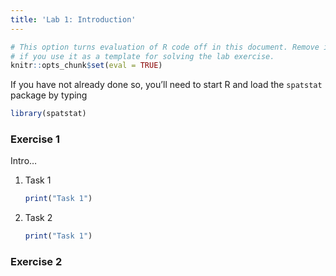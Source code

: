 ```yaml
---
title: 'Lab 1: Introduction'
---
```


```r
# This option turns evaluation of R code off in this document. Remove it
# if you use it as a template for solving the lab exercise.
knitr::opts_chunk$set(eval = TRUE)
```

If you have not already done so, you’ll need to start R and load the `spatstat`
package by typing
```r
library(spatstat)
```

### Exercise 1

Intro...

1.  Task 1

    ```r
    print("Task 1")
    ```

2.  Task 2

    ```r
    print("Task 1")
    ```

### Exercise 2
